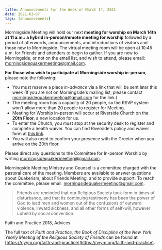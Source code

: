 ```yaml
---
title: Announcements for the Week of March 14, 2021
date: 2021-03-07
tags: [announcements]
---
```


Morningside Meeting will hold our next **meeting for worship on March 14th at 11 a.m.: a hybrid in-person/remote meeting for worship** followed by a period of afterwords, announcements, and introductions of visitors and those new to Morningside. The virtual meeting room will be open at 10:45 a.m. for Friends and attenders to begin to gather. If you are new to Morningside, or not on the email list, and wish to attend, please email: [morningsidequakermeeting@gmail.com](mailto:morningsidequakermeeting@gmail.com).

**For those who wish to participate at Morningside worship in-person**, please note the following:

- You must reserve a place _in-advance_ via a link that will be sent later this week (If you are not on Morningside's mailing list, please contact [morningsidequakermeeting@gmail.com](mailto:morningsidequakermeeting@gmail.com) for the link.)
- The meeting room has a capacity of 20 people, so the RSVP system won't allow more than 20 people to register for Meeting.
- Meeting for Worship in-person will occur at Riverside Church on the **20th Floor**, a new location for us.
- To enter the Church, you must stop at the security desk to register and complete a health waiver.  You can find Riverside's policy and waiver form at [this link](https://www.trcnyc.org/waiver/).
- You will also need to confirm your presence with the Greeter when you arrive on the 20th floor.

Please direct any questions to the Committee for In-person Worship by
writing [morningsidequakermeeting@gmail.com](mailto:morningsidequakermeeting@gmail.com).

Morningside Meeting Ministry and Counsel is a committee charged with the pastoral care of the meeting. Members are available to answer questions about Quakerism, about Friends Meeting, and to provide support. To reach the committee, please email: [morningsidequakermeeting@gmail.com](mailto:morningsidequakermeeting@gmail.com).

> Friends are reminded that our Religious Society took form in times of disturbance, and that its continuing testimony has been the power of God to lead men and women out of the confusions of outward violence, inward sickness, and all other forms of self-will, however upheld by social convention.

Faith and Practice 2018, Advices

The full text of *Faith and Practice, the Book of Discipline of the New York Yearly Meeting of the Religious Society of Friends* can be found at [https://nyym.org/faith-and-practice](https://nyym.org/faith-and-practice).
